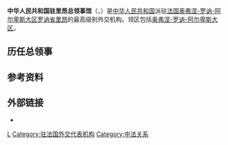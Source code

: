 {{Infobox diplomatic mission
|name=中华人民共和国驻里昂总领事馆<br><small>{{lang|fr|Consulat Général de la République Populaire de Chine à Lyon}}</small><br><small>{{lang|en|Consulate-General of the People's Republic of China in Lyon}}</small><br>[[File:National_Emblem_of_the_People's_Republic_of_China.svg|100px]]
|location={{flag|France}}[[奥弗涅-罗讷-阿尔卑斯大区|奥弗涅-罗讷-阿尔卑斯大区]][[罗讷省|罗讷省]][[里昂|里昂]]
|image=
|address= 第六区迪凯纳街69号（69, rue Duquesne, 69006）<ref>[http://lyon.china-consulate.org/chn/zlsgjj/ 中国驻里昂总领事馆>总领事馆简介]</ref>
|department={{flagicon|CHN}} [[中华人民共和国外交部|中华人民共和国外交部]]
|consul_general=[[陆青江|陆青江]]
|website=[http://lyon.china-consulate.gov.cn/chn/ 官方网站]
}}
'''中华人民共和国驻里昂总领事馆'''（{{lang-fr|Consulat Général de la République Populaire de Chine à Lyon}}，{{lang-en|Consulate-General of the People's Republic of China in Lyon}}）是[[中华人民共和国|中华人民共和国]]派驻[[法国|法国]][[奥弗涅-罗讷-阿尔卑斯大区|奥弗涅-罗讷-阿尔卑斯大区]][[罗讷省|罗讷省]][[里昂|里昂]]的最高级别外交机构。领区包括[[奥弗涅-罗讷-阿尔卑斯大区|奥弗涅-罗讷-阿尔卑斯大区]]。

==历任总领事==
{{main|中国驻里昂总领事列表}}

==参考资料==
{{reflist}}

==外部链接==
* {{Official Website|http://lyon.china-consulate.gov.cn/chn/|中华人民共和国驻里昂总领事馆官方网站}}{{zh-hans icon}}{{fr icon}}

{{中华人民共和国驻外机构}}

[[Category:中华人民共和国驻外机构|L]]
[[Category:驻法国外交代表机构|Category:驻法国外交代表机构]]
[[Category:中法关系|Category:中法关系]]